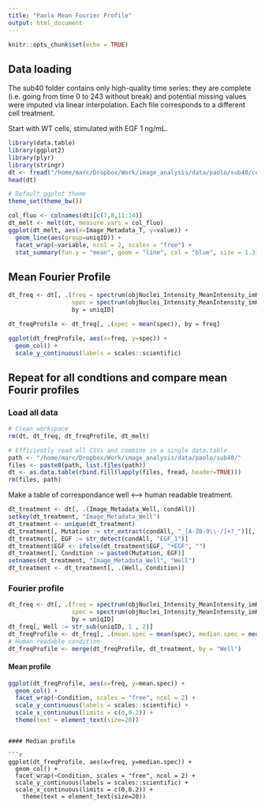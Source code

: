 ```yaml
---
title: "Paolo Mean Fourier Profile"
output: html_document
---
```


```r
knitr::opts_chunk$set(echo = TRUE)
```

## Data loading

The sub40 folder contains only high-quality time series: they are complete (i.e. going from time 0 to 243 without break) and potential missing values were imputed via linear interpolation. Each file corresponds to a different cell treatment.

Start with WT cells, stimulated with EGF 1 ng/mL.

```r
library(data.table)
library(ggplot2)
library(plyr)
library(stringr)
dt <- fread("/home/marc/Dropbox/Work/image_analysis/data/paolo/sub40/condition2.csv")
head(dt)

# Default ggplot theme
theme_set(theme_bw())

col_fluo <- colnames(dt)[c(7,8,11:14)]
dt_melt <- melt(dt, measure.vars = col_fluo)
ggplot(dt_melt, aes(x=Image_Metadata_T, y=value)) +
  geom_line(aes(group=uniqID)) +
  facet_wrap(~variable, ncol = 2, scales = "free") +
  stat_summary(fun.y = "mean", geom = "line", col = "blue", size = 1.3)
```

## Mean Fourier Profile

```r
dt_freq <- dt[, .(freq = spectrum(objNuclei_Intensity_MeanIntensity_imKTR, plot=FALSE)$freq,
                  spec = spectrum(objNuclei_Intensity_MeanIntensity_imKTR, plot=FALSE)$spec),
                  by = uniqID]

dt_freqProfile <- dt_freq[, .(spec = mean(spec)), by = freq]
```

```r
ggplot(dt_freqProfile, aes(x=freq, y=spec)) +
  geom_col() +
  scale_y_continuous(labels = scales::scientific)
```


## Repeat for all condtions and compare mean Fourir profiles

### Load all data

```r
# Clean workspace
rm(dt, dt_freq, dt_freqProfile, dt_melt)

# Efficiently read all CSVs and combine in a single data.table
path <- "/home/marc/Dropbox/Work/image_analysis/data/paolo/sub40/"
files <- paste0(path, list.files(path))
dt <- as.data.table(rbind.fill(lapply(files, fread, header=TRUE)))
rm(files, path)
```

Make a table of correspondance well <--> human readable treatment.

```r
dt_treatment <- dt[, .(Image_Metadata_Well, condAll)]
setkey(dt_treatment, "Image_Metadata_Well")
dt_treatment <- unique(dt_treatment)
dt_treatment[, Mutation := str_extract(condAll, "_[A-Z0-9\\-/]+?_")][, Mutation := substr(Mutation, 2, nchar(Mutation)-1)]
dt_treatment[, EGF := str_detect(condAll, "EGF_1")]
dt_treatment$EGF <- ifelse(dt_treatment$EGF, "+EGF", "")
dt_treatment[, Condition := paste0(Mutation, EGF)]
setnames(dt_treatment, "Image_Metadata_Well", "Well")
dt_treatment <- dt_treatment[, .(Well, Condition)]
```

### Fourier profile

```r
dt_freq <- dt[, .(freq = spectrum(objNuclei_Intensity_MeanIntensity_imKTR, plot=FALSE)$freq,
                  spec = spectrum(objNuclei_Intensity_MeanIntensity_imKTR, plot=FALSE)$spec),
                  by = uniqID]
dt_freq[, Well := str_sub(uniqID, 1 , 2)]
dt_freqProfile <- dt_freq[, .(mean.spec = mean(spec), median.spec = median(spec)), by = .(Well,freq)]
# Human readable condition
dt_freqProfile <- merge(dt_freqProfile, dt_treatment, by = "Well")
```

#### Mean profile

```r
ggplot(dt_freqProfile, aes(x=freq, y=mean.spec)) +
  geom_col() +
  facet_wrap(~Condition, scales = "free", ncol = 2) +
  scale_y_continuous(labels = scales::scientific) + 
  scale_x_continuous(limits = c(0,0.2)) +
  theme(text = element_text(size=20))
```
```

#### Median profile

```r
ggplot(dt_freqProfile, aes(x=freq, y=median.spec)) +
  geom_col() +
  facet_wrap(~Condition, scales = "free", ncol = 2) +
  scale_y_continuous(labels = scales::scientific) + 
  scale_x_continuous(limits = c(0,0.2)) +
    theme(text = element_text(size=20))
```

